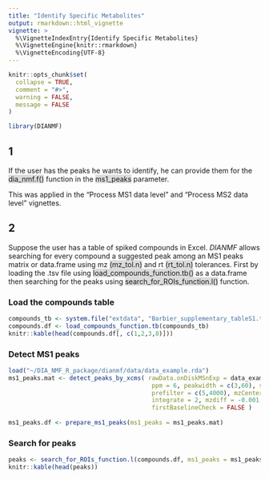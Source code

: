 ```yaml
---
title: "Identify Specific Metabolites"
output: rmarkdown::html_vignette
vignette: >
  %\VignetteIndexEntry{Identify Specific Metabolites}
  %\VignetteEngine{knitr::rmarkdown}
  %\VignetteEncoding{UTF-8}
---
```


```r
knitr::opts_chunk$set(
  collapse = TRUE,
  comment = "#>",
  warning = FALSE,
  message = FALSE
)
```

```r
library(DIANMF)
```

## 1

If the user has the peaks he wants to identify, he can provide them for the <span style="background-color: rgba(169, 169, 169, 0.4);">dia_nmf.f()</span> function in the <span style="background-color: rgba(169, 169, 169, 0.4);">ms1_peaks</span> parameter.

This was applied in the "Process MS1 data level" and "Process MS2 data level" vignettes.


## 2

Suppose the user has a table of spiked compounds in Excel. *DIANMF* allows searching for every compound a suggested peak among an MS1 peaks matrix or data.frame using mz <span style="background-color: rgba(169, 169, 169, 0.4);">(mz_tol.n)</span> and rt <span style="background-color: rgba(169, 169, 169, 0.4);">(rt_tol.n)</span> tolerances. First by loading the .tsv file using <span style="background-color: rgba(169, 169, 169, 0.4);">load_compounds_function.tb()</span>  as a data.frame then searching for the peaks using <span style="background-color: rgba(169, 169, 169, 0.4);">search_for_ROIs_function.l()</span> function.

### Load the compounds table

```r
compounds_tb <- system.file("extdata", "Barbier_supplementary_tableS1.tsv", package = "DIANMF")
compounds.df <- load_compounds_function.tb(compounds_tb)
knitr::kable(head(compounds.df[, c(1,2,3,8)]))
```

### Detect MS1 peaks
```r
load("~/DIA_NMF_R_package/dianmf/data/data_example.rda")
ms1_peaks.mat <- detect_peaks_by_xcms( rawData.onDiskMSnExp = data_example,
                                        ppm = 6, peakwidth = c(3,60), snthresh = 0,
                                        prefilter = c(5,4000), mzCenterFun = "wMeanApex3",
                                        integrate = 2, mzdiff = -0.001, noise = 0,
                                        firstBaselineCheck = FALSE )
  
ms1_peaks.df <- prepare_ms1_peaks(ms1_peaks = ms1_peaks.mat)
```

### Search for peaks
```r
peaks <- search_for_ROIs_function.l(compounds.df, ms1_peaks = ms1_peaks.df, mz_tol.n = 0.05, rt_tol.n = 5)
knitr::kable(head(peaks))
```
